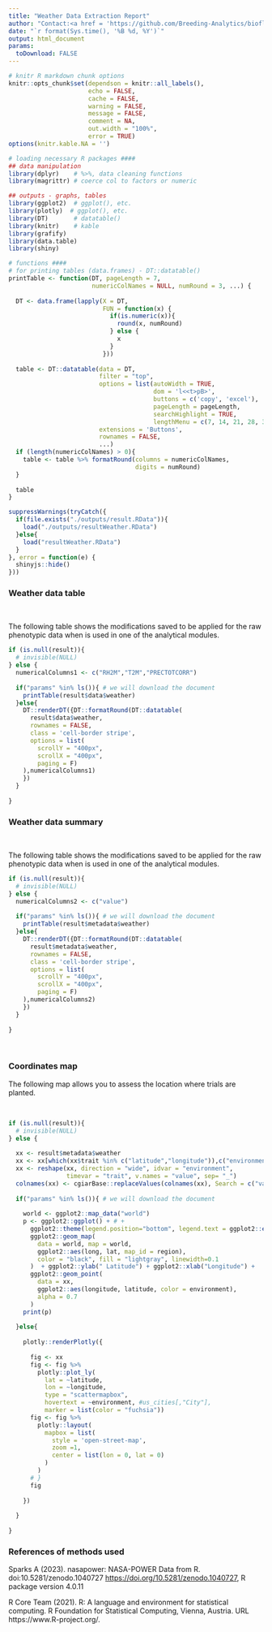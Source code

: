 ```yaml
---
title: "Weather Data Extraction Report"
author: "Contact:<a href = 'https://github.com/Breeding-Analytics/bioflow' target = '_blank'>Breeding Analytics Team, OneCGIAR</a> breedinganalytics@cgiar.org"
date: "`r format(Sys.time(), '%B %d, %Y')`"  
output: html_document
params:
  toDownload: FALSE
---
```


```r

# knitr R markdown chunk options
knitr::opts_chunk$set(dependson = knitr::all_labels(),
                      echo = FALSE,
                      cache = FALSE,
                      warning = FALSE,
                      message = FALSE,
                      comment = NA,
                      out.width = "100%",
                      error = TRUE)
options(knitr.kable.NA = '')

# loading necessary R packages ####
## data manipulation
library(dplyr)    # %>%, data cleaning functions
library(magrittr) # coerce col to factors or numeric

## outputs - graphs, tables
library(ggplot2)  # ggplot(), etc.
library(plotly)  # ggplot(), etc.
library(DT)       # datatable()
library(knitr)    # kable
library(grafify)
library(data.table)
library(shiny)
```

```r

# functions ####
# for printing tables (data.frames) - DT::datatable()
printTable <- function(DT, pageLength = 7, 
                       numericColNames = NULL, numRound = 3, ...) {
  
  DT <- data.frame(lapply(X = DT, 
                          FUN = function(x) {
                            if(is.numeric(x)){
                              round(x, numRound)
                            } else {
                              x
                            }
                          }))
  
  table <- DT::datatable(data = DT, 
                         filter = "top", 
                         options = list(autoWidth = TRUE, 
                                        dom = 'l<<t>pB>', 
                                        buttons = c('copy', 'excel'),
                                        pageLength = pageLength,
                                        searchHighlight = TRUE,
                                        lengthMenu = c(7, 14, 21, 28, 35)),
                         extensions = 'Buttons',
                         rownames = FALSE,
                         ...)
  if (length(numericColNames) > 0){
    table <- table %>% formatRound(columns = numericColNames,
                                   digits = numRound)
  }
  
  table
}
```

```r

suppressWarnings(tryCatch({
  if(file.exists("./outputs/result.RData")){
    load("./outputs/resultWeather.RData")
  }else{
    load("resultWeather.RData")
  }
}, error = function(e) {
  shinyjs::hide()
}))

```


### Weather data table
<p>&nbsp;</p>

The following table shows the modifications saved to be applied for the raw phenotypic data when is used in one of the analytical modules.


```r
if (is.null(result)){
  # invisible(NULL)
} else {
  numericalColumns1 <- c("RH2M","T2M","PRECTOTCORR") 
  
  if("params" %in% ls()){ # we will download the document
    printTable(result$data$weather)
  }else{
    DT::renderDT({DT::formatRound(DT::datatable(
      result$data$weather,
      rownames = FALSE,
      class = 'cell-border stripe',
      options = list(
        scrollY = "400px",
        scrollX = "400px",
        paging = F)
    ),numericalColumns1)
    })
  }
  
}

```


### Weather data summary
<p>&nbsp;</p>

The following table shows the modifications saved to be applied for the raw phenotypic data when is used in one of the analytical modules.


```r
if (is.null(result)){
  # invisible(NULL)
} else {
  numericalColumns2 <- c("value") 
  
  if("params" %in% ls()){ # we will download the document
    printTable(result$metadata$weather)
  }else{
    DT::renderDT({DT::formatRound(DT::datatable(
      result$metadata$weather,
      rownames = FALSE,
      class = 'cell-border stripe',
      options = list(
        scrollY = "400px",
        scrollX = "400px",
        paging = F)
    ),numericalColumns2)
    })
  }
  
}

```

<p>&nbsp;</p>

### Coordinates map

The following map allows you to assess the location where trials are planted.

<p>&nbsp;</p>

```r
if (is.null(result)){
  # invisible(NULL)
} else {
  
  xx <- result$metadata$weather
  xx <- xx[which(xx$trait %in% c("latitude","longitude")),c("environment","trait","value")]
  xx <- reshape(xx, direction = "wide", idvar = "environment",
                timevar = "trait", v.names = "value", sep= "_")
  colnames(xx) <- cgiarBase::replaceValues(colnames(xx), Search = c("value_latitude","value_longitude") , Replace = c("latitude","longitude") )
  
  if("params" %in% ls()){ # we will download the document
    
    world <- ggplot2::map_data("world")
    p <- ggplot2::ggplot() + # + 
      ggplot2::theme(legend.position="bottom", legend.text = ggplot2::element_text(size=4), legend.title = ggplot2::element_text(size=0)) +
      ggplot2::geom_map(
        data = world, map = world,
        ggplot2::aes(long, lat, map_id = region),
        color = "black", fill = "lightgray", linewidth=0.1
      )  + ggplot2::ylab(" Latitude") + ggplot2::xlab("Longitude") +
      ggplot2::geom_point(
        data = xx,
        ggplot2::aes(longitude, latitude, color = environment),
        alpha = 0.7
      ) 
    print(p)
    
  }else{
    
    plotly::renderPlotly({
      
      fig <- xx
      fig <- fig %>%
        plotly::plot_ly(
          lat = ~latitude,
          lon = ~longitude,
          type = "scattermapbox",
          hovertext = ~environment, #us_cities[,"City"],
          marker = list(color = "fuchsia"))
      fig <- fig %>%
        plotly::layout(
          mapbox = list(
            style = 'open-street-map',
            zoom =1,
            center = list(lon = 0, lat = 0)
          )
        )
      # }
      fig
      
    })
    
  }
  
}
```

### References of methods used

Sparks A (2023). nasapower: NASA-POWER Data from R. doi:10.5281/zenodo.1040727 <https://doi.org/10.5281/zenodo.1040727>, R package version 4.0.11

R Core Team (2021). R: A language and environment for statistical computing. R Foundation for Statistical Computing, Vienna, Austria. URL https://www.R-project.org/.

<p>&nbsp;</p>




